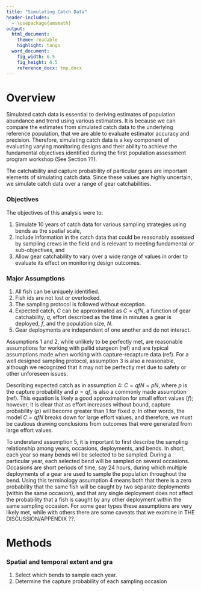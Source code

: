 ```yaml
---
title: "Simulating Catch Data"
header-includes:
  - \usepackage{amsmath}
output: 
  html_document:
    theme: readable
    highlight: tango
  word_document:  
    fig_width: 6.5  
    fig_height: 6.5 
    reference_docx: tmp.docx
---
```


<!--
rmarkdown::render("_Catch-Data.Rmd",output_format='word_document')# build page
-->
# Overview

Simulated catch data is essential to deriving estimates of population abundance and trend using various estimators.  It is because we can compare the estimates from simulated catch data to the underlying reference population, that we are able to evaluate estimator accuracy and precision.  Therefore, simulating catch data is a key component of evaluating varying monitoring designs and their ability to achieve the fundamental objectives identified during the first population assessment program workshop (See Section ??).

The catchability and capture probability of particular gears are important elements of simulating catch data.  Since these values are highly uncertain, we simulate catch data over a range of gear catchabilities.

### Objectives

The objectives of this analysis were to:

1. Simulate 10 years of catch data for various sampling strategies using bends as the spatial scale, 
2. Include information in the catch data that could be reasonably assessed by sampling crews in the field and is relevant to meeting fundamental or sub-objectives, and
3. Allow gear catchability to vary over a wide range of values in order to evaluate its effect on monitoring design outcomes.

### Major Assumptions
1. All fish can be uniquely identified.  
2. Fish ids are not lost or overlooked.
3. The sampling protocol is followed without exception. 
4. Expected catch, $C$ can be approximated as $C=qfN$, a function of gear catchability, $q$,
effort described as the time in minutes a gear is deployed, $f$, and the population size, $N$.
5. Gear deployments are independent of one another and do not interact. 
<!--Currently we have the following, but are planning to make simulations with selective gears.
6. Gears are not size selective.
-->

Assumptions 1 and 2, while unlikely to be perfectly met, are reasonable assumptions 
for working with pallid sturgeon (ref) and are typical assumptions made when working 
with capture-recapture data (ref).  For a well designed sampling protocol, 
assumption 3 is also a reasonable, although we recognized that it may not be perfectly 
met due to safety or other unforeseen issues. 

Describing expected catch as in assumption 4: 
$C=qfN=pN$, where $p$ is the capture probability and $p=qf$, is also a commonly made assumption (ref).  This equation is likely a good approximation for small effort 
values ($f$); however, it is clear that as effort increases without bound, capture 
probability ($p$) will become greater than 1 for fixed $q$.  In other words, the model 
$C=qfN$ breaks down for large effort values, and therefore, we must be cautious drawing 
conclusions from outcomes that were generated from large effort values.

To understand assumption 5, it is important to first describe the sampling relationship 
among years, occasions, deployments, and bends.  In short, each year so many bends will 
be selected to be sampled.  During a particular year, each selected bend will be sampled 
on several occasions.  Occasions are short periods of time, say 24 hours, during which 
multiple deployments of a gear are used to sample the population throughout the bend.  Using 
this terminology assumption 4 means both that there is a zero probability that the same 
fish will be caught by two separate deployments (within  the same occasion), and that 
any single deployment does not affect the probability that a fish is caught by any other 
deployment within the same sampling occasion.  For some gear types these assumptions are 
very likely met, while with others there are some caveats that we examine in THE DISCUSSION/APPENDIX ??.

# Methods
### Spatial and temporal extent and gra

1. Select which bends to sample each year.
2. Determine the capture probability of each sampling occasion


